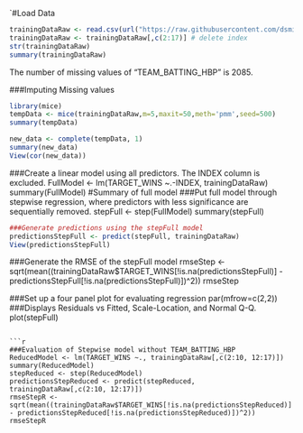 `#Load Data

```r
trainingDataRaw <- read.csv(url("https://raw.githubusercontent.com/dsmilo/DATA621/master/HW1/data/moneyball-training-data.csv")) 
trainingDataRaw <- trainingDataRaw[,c(2:17)] # delete index
str(trainingDataRaw)
summary(trainingDataRaw)
```

The number of missing values of "TEAM_BATTING_HBP"  is 2085.

###Imputing Missing values
```r
library(mice)
tempData <- mice(trainingDataRaw,m=5,maxit=50,meth='pmm',seed=500)
summary(tempData)

new_data <- complete(tempData, 1)
summary(new_data)
View(cor(new_data))
```







###Create a linear model using all predictors. The INDEX column is excluded.
FullModel <- lm(TARGET_WINS ~.-INDEX, trainingDataRaw)
summary(FullModel) #Summary of full model
###Put full model through stepwise regression, where predictors with less significance are sequentially removed.
stepFull <- step(FullModel) 
summary(stepFull)

```r
###Generate predictions using the stepFull model
predictionsStepFull <- predict(stepFull, trainingDataRaw) 
View(predictionsStepFull)
```

###Generate the RMSE of the stepFull model
rmseStep <- sqrt(mean((trainingDataRaw$TARGET_WINS[!is.na(predictionsStepFull)] - predictionsStepFull[!is.na(predictionsStepFull)])^2)) 
rmseStep

###Set up a four panel plot for evaluating regression
par(mfrow=c(2,2))
###Displays Residuals vs Fitted, Scale-Location,  and Normal Q-Q.
plot(stepFull) 

```

```r
###Evaluation of Stepwise model without TEAM_BATTING_HBP
ReducedModel <- lm(TARGET_WINS ~., trainingDataRaw[,c(2:10, 12:17)])
summary(ReducedModel)
stepReduced <- step(ReducedModel)
predictionsStepReduced <- predict(stepReduced, trainingDataRaw[,c(2:10, 12:17)])
rmseStepR <- sqrt(mean((trainingDataRaw$TARGET_WINS[!is.na(predictionsStepReduced)] - predictionsStepReduced[!is.na(predictionsStepReduced)])^2))
rmseStepR
```
